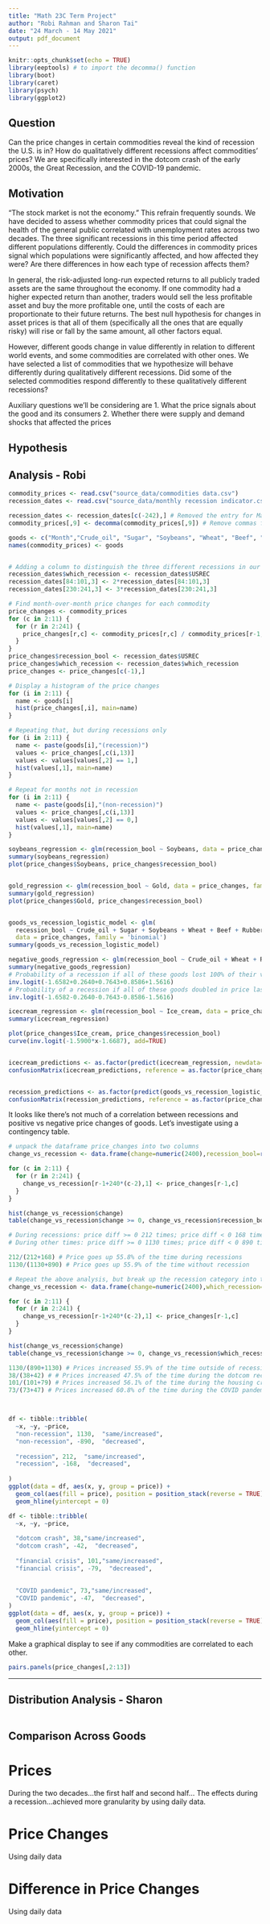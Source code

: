 ```yaml
---
title: "Math 23C Term Project"
author: "Robi Rahman and Sharon Tai"
date: "24 March - 14 May 2021"
output: pdf_document
---
```


```r
knitr::opts_chunk$set(echo = TRUE)
library(eeptools) # to import the decomma() function
library(boot)
library(caret)
library(psych)
library(ggplot2)
```

## Question

Can the price changes in certain commodities reveal the kind of recession the U.S. is in? How do
qualitatively different recessions affect commodities’ prices? We are specifically interested in the
dotcom crash of the early 2000s, the Great Recession, and the COVID-19 pandemic. 


## Motivation

“The stock market is not the economy.” This refrain frequently sounds. We have decided to assess
whether commodity prices that could signal the health of the general public correlated with
unemployment rates across two decades. The three significant recessions in this time period affected
different populations differently. Could the differences in commodity prices signal which populations
were significantly affected, and how affected they were? Are there differences in how each type of
recession affects them?

In general, the risk-adjusted long-run expected returns to all publicly traded assets are the same
throughout the economy. If one commodity had a higher expected return than another, traders would
sell the less profitable asset and buy the more profitable one, until the costs of each are proportionate
to their future returns. The best null hypothesis for changes in asset prices is that all of them
(specifically all the ones that are equally risky) will rise or fall by the same amount, all other factors
equal.

However, different goods change in value differently in relation to different world events, and some
commodities are correlated with other ones. We have selected a list of commodities that we 
hypothesize will behave differently during qualitatively different recessions. Did some of the selected
commodities respond differently to these qualitatively different recessions?

Auxiliary questions we’ll be considering are
1. What the price signals about the good and its consumers
2. Whether there were supply and demand shocks that affected the prices


## Hypothesis

\textbf{Pre-register our hypotheses here!}




## Analysis - Robi



```r
commodity_prices <- read.csv("source_data/commodities data.csv")
recession_dates <- read.csv("source_data/monthly recession indicator.csv")

recession_dates <- recession_dates[c(-242),] # Removed the entry for March 2021 so that the datasets have congruent date ranges.
commodity_prices[,9] <- decomma(commodity_prices[,9]) # Remove commas from the price of gold column.

goods <- c("Month","Crude_oil", "Sugar", "Soybeans", "Wheat", "Beef", "Rubber", "Cocoa_beans", "Gold", "USD_EUR", "Ice_cream", "Unemployment")
names(commodity_prices) <- goods


# Adding a column to distinguish the three different recessions in our date range.
recession_dates$which_recession <- recession_dates$USREC
recession_dates[84:101,3] <- 2*recession_dates[84:101,3]
recession_dates[230:241,3] <- 3*recession_dates[230:241,3]

# Find month-over-month price changes for each commodity
price_changes <- commodity_prices
for (c in 2:11) {
  for (r in 2:241) {
    price_changes[r,c] <- commodity_prices[r,c] / commodity_prices[r-1,c] - 1
  }
}
price_changes$recession_bool <- recession_dates$USREC
price_changes$which_recession <- recession_dates$which_recession
price_changes <- price_changes[c(-1),]

# Display a histogram of the price changes
for (i in 2:11) {
  name <- goods[i]
  hist(price_changes[,i], main=name)
}

# Repeating that, but during recessions only
for (i in 2:11) {
  name <- paste(goods[i],"(recession)")
  values <- price_changes[,c(i,13)]
  values <- values[values[,2] == 1,]
  hist(values[,1], main=name)
}

# Repeat for months not in recession
for (i in 2:11) {
  name <- paste(goods[i],"(non-recession)")
  values <- price_changes[,c(i,13)]
  values <- values[values[,2] == 0,]
  hist(values[,1], main=name)
}
```



```r
soybeans_regression <- glm(recession_bool ~ Soybeans, data = price_changes, family = 'binomial')
summary(soybeans_regression)
plot(price_changes$Soybeans, price_changes$recession_bool)


gold_regression <- glm(recession_bool ~ Gold, data = price_changes, family = 'binomial')
summary(gold_regression)
plot(price_changes$Gold, price_changes$recession_bool)


goods_vs_recession_logistic_model <- glm(
  recession_bool ~ Crude_oil + Sugar + Soybeans + Wheat + Beef + Rubber + Cocoa_beans + Gold + USD_EUR + Ice_cream,
  data = price_changes, family = 'binomial')
summary(goods_vs_recession_logistic_model)

negative_goods_regression <- glm(recession_bool ~ Crude_oil + Wheat + Rubber + Ice_cream, data = price_changes, family = 'binomial')
summary(negative_goods_regression)
# Probability of a recession if all of these goods lost 100% of their value this month:
inv.logit(-1.6582+0.2640+0.7643+0.8586+1.5616)
# Probability of a recession if all of these goods doubled in price last month:
inv.logit(-1.6582-0.2640-0.7643-0.8586-1.5616)

icecream_regression <- glm(recession_bool ~ Ice_cream, data = price_changes, family = 'binomial')
summary(icecream_regression)

plot(price_changes$Ice_cream, price_changes$recession_bool)
curve(inv.logit(-1.5900*x-1.6687), add=TRUE)


icecream_predictions <- as.factor(predict(icecream_regression, newdata=price_changes, type='response') > inv.logit(-1.6687))
confusionMatrix(icecream_predictions, reference = as.factor(price_changes$recession_bool==1))


recession_predictions <- as.factor(predict(goods_vs_recession_logistic_model, newdata=price_changes, type='response') > inv.logit(-1.7006))
confusionMatrix(recession_predictions, reference = as.factor(price_changes$recession_bool==1))
```



It looks like there's not much of a correlation between recessions and positive
vs negative price changes of goods. Let's investigate using a contingency table.

```r
# unpack the dataframe price_changes into two columns
change_vs_recession <- data.frame(change=numeric(2400),recession_bool=rep(price_changes$recession_bool,10))

for (c in 2:11) {
  for (r in 2:241) {
    change_vs_recession[r-1+240*(c-2),1] <- price_changes[r-1,c]
  }
}

hist(change_vs_recession$change)
table(change_vs_recession$change >= 0, change_vs_recession$recession_bool)

# During recessions: price diff >= 0 212 times; price diff < 0 168 times
# During other times: price diff >= 0 1130 times; price diff < 0 890 times

212/(212+168) # Price goes up 55.8% of the time during recessions
1130/(1130+890) # Price goes up 55.9% of the time without recession

```

```r
# Repeat the above analysis, but break up the recession category into three.
change_vs_recession <- data.frame(change=numeric(2400),which_recession=rep(price_changes$which_recession,10))

for (c in 2:11) {
  for (r in 2:241) {
    change_vs_recession[r-1+240*(c-2),1] <- price_changes[r-1,c]
  }
}

hist(change_vs_recession$change)
table(change_vs_recession$change >= 0, change_vs_recession$which_recession)

1130/(890+1130) # Prices increased 55.9% of the time outside of recessions
38/(38+42) # # Prices increased 47.5% of the time during the dotcom recession
101/(101+79) # Prices increased 56.1% of the time during the housing crisis
73/(73+47) # Prices increased 60.8% of the time during the COVID pandemic



df <- tibble::tribble(
  ~x, ~y, ~price,
  "non-recession", 1130,  "same/increased",
  "non-recession", -890,  "decreased",
  
  "recession", 212,  "same/increased",
  "recession", -168,  "decreased",
  
)
ggplot(data = df, aes(x, y, group = price)) +
  geom_col(aes(fill = price), position = position_stack(reverse = TRUE)) +
  geom_hline(yintercept = 0)

df <- tibble::tribble(
  ~x, ~y, ~price,
  
  "dotcom crash", 38,"same/increased",
  "dotcom crash", -42,  "decreased",
  
  "financial crisis", 101,"same/increased",
  "financial crisis", -79,  "decreased",
  
  
  "COVID pandemic", 73,"same/increased",
  "COVID pandemic", -47,  "decreased",
)
ggplot(data = df, aes(x, y, group = price)) +
  geom_col(aes(fill = price), position = position_stack(reverse = TRUE)) +
  geom_hline(yintercept = 0)
```







Make a graphical display to see if any commodities are correlated to each other.

```r
pairs.panels(price_changes[,2:13])
```























---------------



## Distribution Analysis - Sharon

```r

```
## Comparison Across Goods

# Prices
During the two decades...the first half and second half...
The effects during a recession...achieved more granularity by using daily data.

# Price Changes
Using daily data

# Difference in Price Changes
Using daily data









